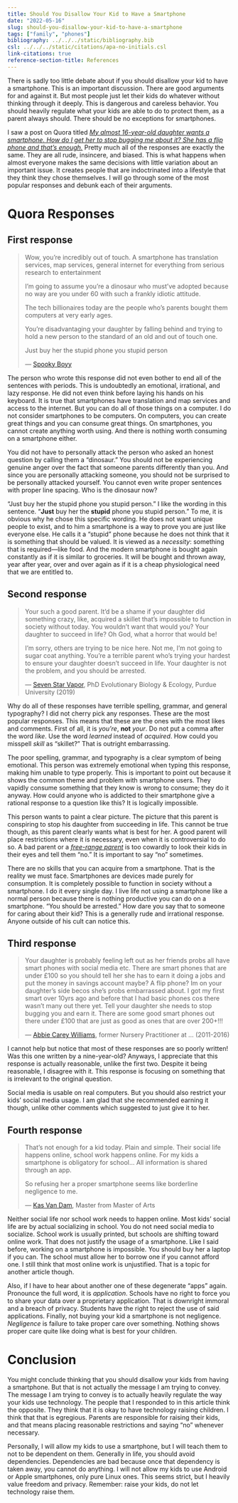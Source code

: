 ```yaml
---
title: Should You Disallow Your Kid to Have a Smartphone
date: "2022-05-16"
slug: should-you-disallow-your-kid-to-have-a-smartphone
tags: ["family", "phones"]
bibliography: ../../../static/bibliography.bib
csl: ../../../static/citations/apa-no-initials.csl
link-citations: true
reference-section-title: References
---
```


There is sadly too little debate about if you should disallow your kid to have a smartphone.
This is an important discussion.
There are good arguments for and against it.
But most people just let their kids do whatever without thinking through it deeply.
This is dangerous and careless behavior.
You should heavily regulate what your kids are able to do to protect them, as a parent always should.
There should be no exceptions for smartphones.

I saw a post on Quora titled *[My almost 16-year-old daughter wants a smartphone. How do I get her to stop bugging me about it? She has a flip phone and that’s enough.](https://www.quora.com/My-almost-16-year-old-daughter-wants-a-smartphone-How-do-I-get-her-to-stop-bugging-me-about-it-She-has-a-flip-phone-and-that-s-enough)*
Pretty much all of the responses are exactly the same.
They are all rude, insincere, and biased.
This is what happens when almost everyone makes the same decisions with little variation about an important issue.
It creates people that are indoctrinated into a lifestyle that they think they chose themselves.
I will go through some of the most popular responses and debunk each of their arguments.

# Quora Responses

## First response

> Wow, you’re incredibly out of touch.
A smartphone has translation services, map services, general internet for everything from serious research to entertainment
>
I’m going to assume you’re a dinosaur who must’ve adopted because no way are you under 60 with such a frankly idiotic attitude.
>
The tech billionaires today are the people who’s parents bought them computers at very early ages.
>
You’re disadvantaging your daughter by falling behind and trying to hold a new person to the standard of an old and out of touch one.
>
Just buy her the stupid phone you stupid person
>
— [Spooky Boyy](https://qr.ae/pvAM6S)

The person who wrote this response did not even bother to end all of the sentences with periods.
This is undoubtedly an emotional, irrational, and lazy response.
He did not even think before laying his hands on his keyboard.
It is true that smartphones have translation and map services and access to the internet.
But you can do all of those things on a computer.
I do not consider smartphones to be computers.
On computers, you can create great things and you can consume great things.
On smartphones, you cannot create anything worth using.
And there is nothing worth consuming on a smartphone either.

You did not have to personally attack the person who asked an honest question by calling them a "dinosaur."
You should not be experiencing genuine anger over the fact that someone parents differently than you.
And since you are personally attacking someone, you should not be surprised to be personally attacked yourself.
You cannot even write proper sentences with proper line spacing.
Who is the dinosaur now?

"Just buy her the stupid phone you stupid person."
I like the wording in this sentence.
"**Just** buy her the **stupid** phone you stupid person."
To me, it is obvious why he chose this specific wording.
He does not want unique people to exist, and to him a smartphone is a way to prove you are just like everyone else.
He calls it a "stupid" phone because he does not think that it is something that should be valued.
It is viewed as a *necessity*: something that is required—like food.
And the modern smartphone is bought again constantly as if it is similar to groceries.
It will be bought and thrown away, year after year, over and over again as if it is a cheap physiological need that we are entitled to.

## Second response

> Your such a good parent. It'd be a shame if your daughter did something crazy, like, acquired a skillet that's impossible to function in society without today. You wouldn't want that would you? Your daughter to succeed in life? Oh God, what a horror that would be!
>
I'm sorry, others are trying to be nice here. Not me, I'm not going to sugar coat anything. You're a terrible parent who's trying your hardest to ensure your daughter doesn't succeed in life. Your daughter is not the problem, and you should be arrested.
>
— [Seven Star Vapor](https://qr.ae/pvAw1r), PhD Evolutionary Biology & Ecology, Purdue University (2019)

Why do all of these responses have terrible spelling, grammar, and general typography?
I did not cherry pick any responses.
These are the most popular responses.
This means that these are the ones with the most likes and comments.
First of all, it is *you're*, **not** *your*.
Do not put a comma after the word *like*.
Use the word *learned* instead of *acquired*.
How could you misspell *skill* as "skillet?"
That is outright embarrassing.

The poor spelling, grammar, and typography is a clear symptom of being emotional.
This person was extremely emotional when typing this response, making him unable to type properly.
This is important to point out because it shows the common theme and problem with smartphone users.
They vapidly consume something that they know is wrong to consume; they do it anyway.
How could anyone who is addicted to their smartphone give a rational response to a question like this?
It is logically impossible.

This person wants to paint a clear picture.
The picture that this parent is conspiring to stop his daughter from succeeding in life.
This cannot be true though, as this parent clearly wants what is best for her.
A good parent will place restrictions where it is necessary, even when it is controversial to do so.
A bad parent or a *[free-range parent](https://www.urbandictionary.com/define.php?term=Free%20Range%20Parents)* is too cowardly to look their kids in their eyes and tell them "no."
It is important to say "no" sometimes.

There are no skills that you can acquire from a smartphone.
That is the reality we must face.
Smartphones are devices made purely for consumption.
It is completely possible to function in society without a smartphone.
I do it every single day.
I live life not using a smartphone like a normal person because there is nothing productive you can do on a smartphone.
"You should be arrested."
How dare you say that to someone for caring about their kid?
This is a generally rude and irrational response.
Anyone outside of his cult can notice this.

## Third response

> Your daughter is probably feeling left out as her friends probs all have smart phones with social media etc. There are smart phones that are under £100 so you should tell her she has to earn it doing a jobs and put the money in savings account maybe? A flip phone? Im on your daughter's side becos she's probs embarrassed about. I got my first smart over 10yrs ago and before that I had basic phones cos there wasn't many out there yet. Tell your daughter she needs to stop bugging you and earn it. There are some good smart phones out there under £100 that are just as good as ones that are over 200+!!!
>
— [Abbie Carey Williams](https://qr.ae/pvAwtw), former Nursery Practitioner at ... (2011-2016)

I cannot help but notice that most of these responses are so poorly written!
Was this one written by a nine-year-old?
Anyways, I appreciate that this response is actually reasonable, unlike the first two.
Despite it being reasonable, I disagree with it.
This response is focusing on something that is irrelevant to the original question.

Social media is usable on real computers.
But you should also restrict your kids' social media usage.
I am glad that she recommended earning it though, unlike other comments which suggested to just give it to her.

## Fourth response

> That's not enough for a kid today. Plain and simple. Their social life happens online, school work happens online. For my kids a smartphone is obligatory for school… All information is shared through an app.
>
So refusing her a proper smartphone seems like borderline negligence to me.
>
— [Kas Van Dam](https://qr.ae/pvAwvT), Master from Master of Arts

Neither social life nor school work needs to happen online.
Most kids' social life are by actual socializing in school.
You do not need social media to socialize.
School work is usually printed, but schools are shifting toward online work.
That does not justify the usage of a smartphone.
Like I said before, working on a smartphone is impossible.
You should buy her a laptop if you can.
The school must allow her to borrow one if you cannot afford one.
I still think that most online work is unjustified.
That is a topic for another article though.

Also, if I have to hear about another one of these degenerate "apps" again.
Pronounce the full word, it is *application*.
Schools have no right to force you to share your data over a proprietary application.
That is downright immoral and a breach of privacy.
Students have the right to reject the use of said applications.
Finally, not buying your kid a smartphone is not negligence.
*Negligence* is failure to take proper care over something.
Nothing shows proper care quite like doing what is best for your children.

# Conclusion

You might conclude thinking that you should disallow your kids from having a smartphone.
But that is not actually the message I am trying to convey.
The message I am trying to convey is to actually heavily regulate the way your kids use technology.
The people that I responded to in this article think the opposite.
They think that it is okay to have technology raising children.
I think that that is egregious.
Parents are responsible for raising their kids, and that means placing reasonable restrictions and saying "no" whenever necessary.

Personally, I will allow my kids to use a smartphone, but I will teach them to not to be dependent on them.
Generally in life, you should avoid dependencies.
Dependencies are bad because once that dependency is taken away, you cannot do anything.
I will not allow my kids to use Android or Apple smartphones, only pure Linux ones.
This seems strict, but I heavily value freedom and privacy.
Remember: raise your kids, do not let technology raise them.
